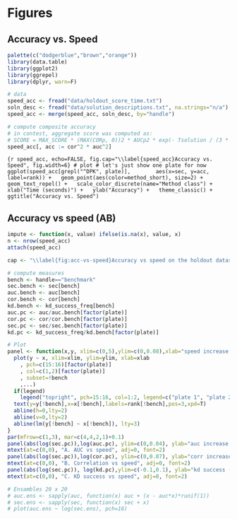 # Figures

## Accuracy vs. Speed
```r
palette(c("dodgerblue","brown","orange"))
library(data.table)
library(ggplot2)
library(ggrepel)
library(dplyr, warn=F)
```

```r
# data
speed_acc <- fread("data/holdout_score_time.txt")
soln_desc <- fread("data/solution_descriptions.txt", na.strings="n/a")
speed_acc <- merge(speed_acc, soln_desc, by="handle")
```

```r
# compute composite accuracy
# in contest, aggregate score was computed as:
# SCORE = MAX_SCORE * (MAX(CORp, 0))2 * AUCp2 * exp(- Tsolution / (3 * Tbenchmark) )
speed_acc[, acc := cor^2 * auc^2]
```


```{r speed_acc, echo=FALSE, fig.cap="\\label{speed_acc}Accuracy vs. Speed", fig.width=6}
# plot
# let's just show one plate for now
ggplot(speed_acc[grepl("^DPK", plate)],
       aes(x=sec, y=acc, label=rank)) +
  geom_point(aes(color=method_short), size=2) +
  geom_text_repel() +
  scale_color_discrete(name="Method class") +
  xlab("Time (seconds)") +
  ylab("Accuracy") +
  theme_classic() +
  ggtitle("Accuracy vs. Speed")
```

## Accuracy vs speed (AB)

```r
impute <- function(x, value) ifelse(is.na(x), value, x)
n <- nrow(speed_acc)
attach(speed_acc)
```



```r
cap <- "\\label{fig:acc-vs-speed}Accuracy vs speed on the holdout dataset for the top-nine solutions, by plate. Labels at the dots indicate the rank of the submission in the final leaderboard (1 = first best, 2 = second best, etc.). Dashed lines indicate levels with no improvement over the benchmark. Dotted lines indicate (ols) association between accuracy and speed improvements."

# compute measures
bench <- handle=="benchmark"
sec.bench <- sec[bench]
auc.bench <- auc[bench]
cor.bench <- cor[bench]
kd.bench <- kd_success_freq[bench]
auc.pc <- auc/auc.bench[factor(plate)]
cor.pc <- cor/cor.bench[factor(plate)]
sec.pc <- sec/sec.bench[factor(plate)]
kd.pc <- kd_success_freq/kd.bench[factor(plate)]

# Plot
panel <- function(x,y, xlim=c(0,5),ylim=c(0,0.08),xlab="speed increase (%)", legend=T, ...){
  plot(y ~ x, xlim=xlim, ylim=ylim, xlab=xlab
    , pch=c(15:16)[factor(plate)]
    , col=c(1,2)[factor(plate)]
    , subset=!bench
    ,...)
  if(legend)
    legend("topright", pch=15:16, col=1:2, legend=c("plate 1", "plate 2"), bty="n")
  text(y=y[!bench],x=x[!bench],labels=rank[!bench],pos=3,xpd=T)
  abline(h=0,lty=2)
  abline(v=0,lty=2)
  abline(lm(y[!bench] ~ x[!bench]), lty=3)
}
par(mfrow=c(1,3), mar=c(4,4,2,1)+0.1)
panel(abs(log(sec.pc)),log(auc.pc), ylim=c(0,0.04), ylab="auc increase (%)")
mtext(at=c(0,0), "A. AUC vs speed", adj=0, font=2)
panel(abs(log(sec.pc)),log(cor.pc), ylim=c(0,0.07), ylab="corr increase (%)")
mtext(at=c(0,0), "B. Correlation vs speed", adj=0, font=2)
panel(abs(log(sec.pc)), log(kd.pc),ylim=c(-0.1,0.1), ylab="kd success (%)")
mtext(at=c(0,0), "C. KD success vs speed", adj=0, font=2)

# Ensambles 20 x 20
# auc.ens <- sapply(auc, function(x) auc + (x - auc*x)*runif(1))
# sec.ens <- sapply(sec, function(x) sec + x)
# plot(auc.ens ~ log(sec.ens), pch=16)
```


